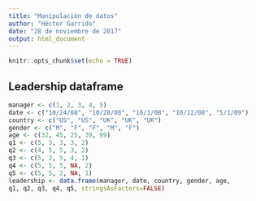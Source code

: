 ```yaml
---
title: "Manipulación de datos"
author: "Héctor Garrido"
date: "28 de noviembre de 2017"
output: html_document
---
```


```r
knitr::opts_chunk$set(echo = TRUE)
```

## Leadership dataframe 

```r
manager <- c(1, 2, 3, 4, 5)
date <- c("10/24/08", "10/28/08", "10/1/08", "10/12/08", "5/1/09")
country <- c("US", "US", "UK", "UK", "UK")
gender <- c("M", "F", "F", "M", "F")
age <- c(32, 45, 25, 39, 99)
q1 <- c(5, 3, 3, 3, 2)
q2 <- c(4, 5, 5, 3, 2)
q3 <- c(5, 2, 5, 4, 1)
q4 <- c(5, 5, 5, NA, 2)
q5 <- c(5, 5, 2, NA, 1)
leadership <- data.frame(manager, date, country, gender, age,
q1, q2, q3, q4, q5, stringsAsFactors=FALSE)

```




